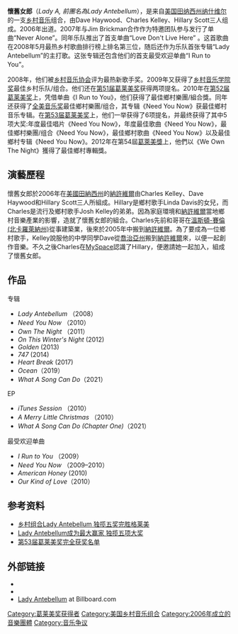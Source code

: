 {{noteTA
|G1=Music
|G2=Show
|T=zh-cn:战前女神;zh-tw:懷舊女郎
|1=zh-cn:战前女神;zh-tw:懷舊女郎
}}
{{Infobox musical artist
| Name                = 懷舊女郎
| Img                 = Lady A - Charlotte 12-27-12-39.jpg
| Img_capt            =
| Landscape           = 
| Background          = group_or_band
| Origin              = {{USA}}[[田纳西州|田纳西州]][[纳什维尔|纳什维尔]]
| Genre               = [[乡村音乐|乡村音乐]]、[[乡村流行乐|乡村流行乐]]
| Years_active        = 2006年至今
| Label               = [[Capitol唱片|Capitol唱片]]
| Associated_acts     = [[魔力红|魔力红]]
| URL                 = http://ladyantebellum.com/ Official website
| Current_members     = Dave Haywood<br />Charles Kelley<br />Hillary Scott
}}
'''懷舊女郎'''（''Lady A, 前團名為Lady Antebellum''），是来自[[美国|美国]][[田纳西州|田纳西州]][[纳什维尔|纳什维尔]]的一支[[乡村音乐|乡村音乐]]组合，由Dave Haywood、Charles Kelley、Hillary Scott三人组成。2006年出道。2007年与Jim Brickman合作作为特邀团队参与发行了单曲“Never Alone”。同年乐队推出了首支单曲“Love Don't Live Here” 。这首歌曲在2008年5月最热乡村歌曲排行榜上排名第三位，随后还作为乐队首张专辑“Lady Antebellum”的主打歌。这张专辑还包含他们的首支最受欢迎单曲“I Run to You”。

2008年，他们被[[乡村音乐协会|乡村音乐协会]]评为最热新歌手奖。2009年又获得了[[乡村音乐学院奖|乡村音乐学院奖]]最佳乡村乐队/组合。他们还在[[第51届葛莱美奖|第51届葛莱美奖]]获得两项提名。2010年在[[第52届葛莱美奖|第52届葛莱美奖]]上，凭借单曲《I Run to You》，他们获得了最佳鄉村樂團/組合獎。同年还获得了[[全美音乐奖|全美音乐奖]]最佳鄉村樂團/组合，其专辑《Need You Now》获最佳鄉村音乐专辑。在[[第53届葛莱美奖|第53届葛莱美奖]]上，他们一举获得了6项提名，并最终获得了其中5项大奖:年度最佳唱片《Need You Now》，年度最佳歌曲《Need You Now》，最佳鄉村樂團/组合《Need You Now》，最佳鄉村歌曲《Need You Now》以及最佳鄉村专辑《Need You Now》。2012年在第54屆[[葛萊美獎|葛萊美獎]]上，他們以《We Own The Night》獲得了最佳鄉村專輯獎。

==演藝歷程==
懷舊女郎於2006年在[[美國|美國]][[田納西州|田納西州]]的[[納許維爾|納許維爾]]由Charles Kelley、Dave Haywood和Hillary Scott三人所組成。Hillary是鄉村歌手Linda Davis的女兒，而Charles是流行及鄉村歌手Josh Kelley的弟弟。因為家庭環境和[[納許維爾|納許維爾]]當地鄉村音樂產業的影響，造就了懷舊女郎的組合。Charles先前和哥哥在[[溫斯頓-賽倫_(北卡羅萊納州)|溫斯頓-賽倫 (北卡羅萊納州)]]從事建築業，後來於2005年中搬到[[納許維爾|納許維爾]]。為了要成為一位鄉村歌手，Kelley說服他的中學同學Dave從[[喬治亞州|喬治亞州]]搬到[[納許維爾|納許維爾]]來，以便一起創作音樂。不久之後Charles在[[MySpace|MySpace]]認識了Hillary，便邀請她一起加入，組成了懷舊女郎。

==作品==

;专辑
*''Lady Antebellum'' （2008）
*''Need You Now'' （2010）
*''Own The Night'' （2011）
*''On This Winter's Night'' (2012)
*''Golden'' (2013)
*''747'' (2014)
*''Heart Break''  (2017)
*''Ocean''（2019）
*''What A Song Can Do''（2021）

;EP
*''iTunes Session'' （2010）
*''A Merry Little Christmas'' （2010）
*''What A Song Can Do (Chapter One)''（2021）


;最受欢迎单曲
*''I Run to You'' （2009）
*''Need You Now'' （2009–2010）
*''American Honey'' (2010)
*''Our Kind of Love''（2010）

==参考资料==
* [https://web.archive.org/web/20110427062343/http://m2.21cn.com/news/oumei/2011/02/15/8112752.shtml 乡村组合Lady Antebellum 独揽五奖完胜格莱美]
* [http://ent.ifeng.com/music/occident/detail_2011_02/14/4662612_0.shtml Lady Antebellum成为最大赢家 独揽五项大奖] {{Wayback|url=http://ent.ifeng.com/music/occident/detail_2011_02/14/4662612_0.shtml |date=20190610084054 }}
*[http://ent.sina.com.cn/y/53grammylist/index.html 第53届葛莱美奖完全获奖名单] {{Wayback|url=http://ent.sina.com.cn/y/53grammylist/index.html |date=20190612032920 }}

==外部链接==
*{{Official website|http://ladyantebellum.musiccitynetworks.com/}}
*{{myspace|ladyantebellum|Lady Antebellum}}
*[http://www.billboard.com/#/artist/lady-antebellum/947395 Lady Antebellum] {{Wayback|url=http://www.billboard.com/#/artist/lady-antebellum/947395 |date=20110729050908 }} at Billboard.com
{{Authority control}}
{{DEFAULTSORT:Lady Antebellum}}
[[Category:葛莱美奖获得者|Category:葛莱美奖获得者]]
[[Category:美国乡村音乐组合|Category:美国乡村音乐组合]]
[[Category:2006年成立的音樂團體|Category:2006年成立的音樂團體]]
[[Category:音乐争议|Category:音乐争议]]